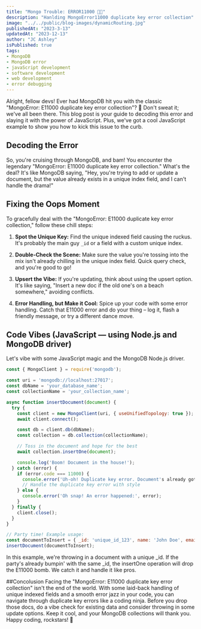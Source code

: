 ```yaml
---
title: "Mongo Trouble: ERROR11000 🚫🔑"
description: "Hanlding MongoError11000 duplicate key error collection"
image: "../../public/blog-images/dynamicRouting.jpg"
publishedAt: "2023-3-13"
updatedAt: "2023-12-13"
author: "JC Ashley"
isPublished: true
tags: 
- MongoDB
- MongoDB error
- javaScript development
- software development
- web development
- error debugging
---
```


Alright, fellow devs! Ever had MongoDB hit you with the classic "MongoError: E11000 duplicate key error collection"? 🤔 Don't sweat it; we've all been there. This blog post is your guide to decoding this error and slaying it with the power of JavaScript. Plus, we've got a cool JavaScript example to show you how to kick this issue to the curb.

## Decoding the Error

So, you're cruising through MongoDB, and bam! You encounter the legendary "MongoError: E11000 duplicate key error collection." What's the deal? It's like MongoDB saying, "Hey, you're trying to add or update a document, but the value already exists in a unique index field, and I can't handle the drama!"

## Fixing the Oops Moment

To gracefully deal with the "MongoError: E11000 duplicate key error collection," follow these chill steps:

1. **Spot the Unique Key:** Find the unique indexed field causing the ruckus. It's probably the main guy `_id` or a field with a custom unique index.

2. **Double-Check the Scene:** Make sure the value you're tossing into the mix isn't already chilling in the unique index field. Quick query check, and you're good to go!

3. **Upsert the Vibe:** If you're updating, think about using the upsert option. It's like saying, "Insert a new doc if the old one's on a beach somewhere," avoiding conflicts.

4. **Error Handling, but Make it Cool:** Spice up your code with some error handling. Catch that E11000 error and do your thing – log it, flash a friendly message, or try a different dance move.

## Code Vibes (JavaScript — using Node.js and MongoDB driver)

Let's vibe with some JavaScript magic and the MongoDB Node.js driver.

```javascript
const { MongoClient } = require('mongodb');

const uri = 'mongodb://localhost:27017';
const dbName = 'your_database_name';
const collectionName = 'your_collection_name';

async function insertDocument(document) {
  try {
    const client = new MongoClient(uri, { useUnifiedTopology: true });
    await client.connect();

    const db = client.db(dbName);
    const collection = db.collection(collectionName);

    // Toss in the document and hope for the best
    await collection.insertOne(document);

    console.log('Boom! Document in the house!');
  } catch (error) {
    if (error.code === 11000) {
      console.error('Uh-oh! Duplicate key error. Document's already got a ticket!');
      // Handle the duplicate key error with style
    } else {
      console.error('Oh snap! An error happened:', error);
    }
  } finally {
    client.close();
  }
}

// Party time! Example usage:
const documentToInsert = { _id: 'unique_id_123', name: 'John Doe', email: 'john@example.com' };
insertDocument(documentToInsert);
```

In this example, we're throwing in a document with a unique _id. If the party's already bumpin' with the same _id, the insertOne operation will drop the E11000 bomb. We catch it and handle it like pros.

##Concolusion
Facing the "MongoError: E11000 duplicate key error collection" isn't the end of the world. With some laid-back handling of unique indexed fields and a smooth error jazz in your code, you can navigate through duplicate key errors like a coding ninja. Before you drop those docs, do a vibe check for existing data and consider throwing in some update options. Keep it cool, and your MongoDB collections will thank you. Happy coding, rockstars! 🚀

